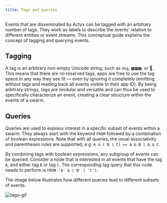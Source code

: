 ```yaml
---
title: Tags and queries
---
```


Events that are disseminated by Actyx can be tagged with an arbitrary number of tags.
They work as labels to describe the events' relation to different entities or event streams.
This conceptual guide explains the concept of tagging and querying events.

## Tagging

A tag is an arbitrary non-empty Unicode string, such as `dog`, `🅳🅾🅶`, or 🐶.
This means that there are no reserved tags, apps are free to use the tag space in any way they see fit — even by ignoring it completely (emitting without tags and reading back all events visible to their app ID).
By being arbitrary strings, tags are modular and versatile and can thus be used to specifically characterize an event, creating a clear structure within the events of a swarm.

## Queries

Queries are used to express interest in a specific subset of events within a swarm.
They always start with the keyword `FROM` followed by a combination of boolean expressions.
Note that with all queries, the usual associativity and parentheses rules are supported, e.g. `A & ( B | C) == A & B | A & C`.

By combining tags with boolean expressions, any subgroup of events can be queried.
Consider a node that is interested in all events that have the tag `A`, and either tag `B` or tag `C`.
The corresponding tag query that this node needs to perform is `FROM 'A' & ('B' | 'C')`.

The image below illustrates how different queries lead to different subsets of events.

![tags-gif](../../static/images/conceptual/tag-expressions/tags.gif)
